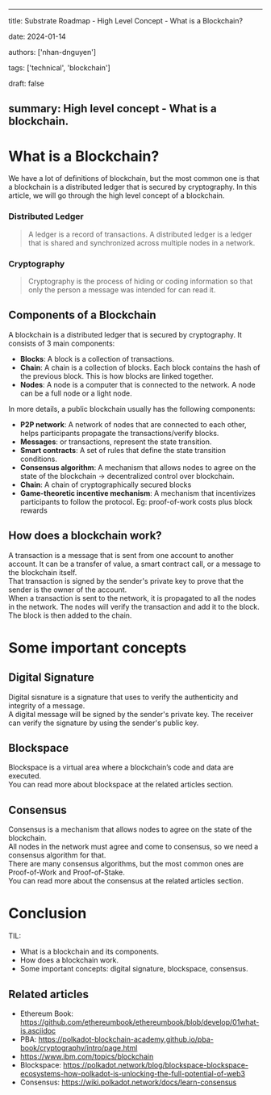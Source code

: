 
---
title: Substrate Roadmap - High Level Concept - What is a Blockchain?

date: 2024-01-14

authors: ['nhan-dnguyen']

tags: ['technical', 'blockchain']

draft: false

summary: High level concept - What is a blockchain.
---

# What is a Blockchain?

We have a lot of definitions of blockchain, but the most common one is that a blockchain is a distributed ledger that is secured by cryptography. In this article, we will go through the high level concept of a blockchain.

### Distributed Ledger

> A ledger is a record of transactions. A distributed ledger is a ledger that is shared and synchronized across multiple nodes in a network.

### Cryptography

> Cryptography is the process of hiding or coding information so that only the person a message was intended for can read it.

## Components of a Blockchain

A blockchain is a distributed ledger that is secured by cryptography. It consists of 3 main components:
- **Blocks**: A block is a collection of transactions. 
- **Chain**: A chain is a collection of blocks. Each block contains the hash of the previous block. This is how blocks are linked together.
- **Nodes**: A node is a computer that is connected to the network. A node can be a full node or a light node.

In more details, a public blockchain usually has the following components:
- **P2P network**: A network of nodes that are connected to each other, helps participants propagate the transactions/verify blocks.
- **Messages**: or transactions, represent the state transition.
- **Smart contracts**: A set of rules that define the state transition conditions.
- **Consensus algorithm**: A mechanism that allows nodes to agree on the state of the blockchain -> decentralized control over blockchain.
- **Chain**: A chain of cryptographically secured blocks
- **Game-theoretic incentive mechanism**: A mechanism that incentivizes participants to follow the protocol. Eg: proof-of-work costs plus block rewards

## How does a blockchain work?

A transaction is a message that is sent from one account to another account. It can be a transfer of value, a smart contract call, or a message to the blockchain itself. <br />
That transaction is signed by the sender's private key to prove that the sender is the owner of the account. <br />
When a transaction is sent to the network, it is propagated to all the nodes in the network. The nodes will verify the transaction and add it to the block. The block is then added to the chain. <br />

# Some important concepts

## Digital Signature

Digital sisnature is a signature that uses to verify the authenticity and integrity of a message. <br />
A digital message will be signed by the sender's private key. The receiver can verify the signature by using the sender's public key. <br />

## Blockspace

Blockspace is a virtual area where a blockchain’s code and data are executed. <br />
You can read more about blockspace at the related articles section.

## Consensus

Consensus is a mechanism that allows nodes to agree on the state of the blockchain. <br />
All nodes in the network must agree and come to consensus, so we need a consensus algorithm for that. <br />
There are many consensus algorithms, but the most common ones are Proof-of-Work and Proof-of-Stake. <br />
You can read more about the consensus at the related articles section.

# Conclusion

TIL:
- What is a blockchain and its components.
- How does a blockchain work.
- Some important concepts: digital signature, blockspace, consensus.


## Related articles

- Ethereum Book: https://github.com/ethereumbook/ethereumbook/blob/develop/01what-is.asciidoc
- PBA: https://polkadot-blockchain-academy.github.io/pba-book/cryptography/intro/page.html
- https://www.ibm.com/topics/blockchain
- Blockspace: https://polkadot.network/blog/blockspace-blockspace-ecosystems-how-polkadot-is-unlocking-the-full-potential-of-web3
- Consensus: https://wiki.polkadot.network/docs/learn-consensus